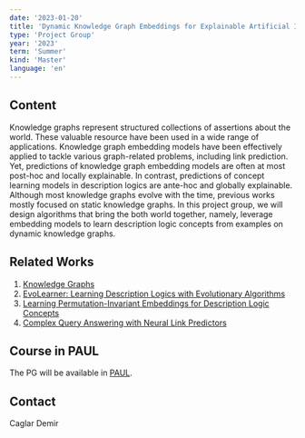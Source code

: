 ```yaml
---
date: '2023-01-20'
title: 'Dynamic Knowledge Graph Embeddings for Explainable Artificial Intelligence'
type: 'Project Group'
year: '2023'
term: 'Summer'
kind: 'Master'
language: 'en'
---
```



## Content

Knowledge graphs represent structured collections of assertions about the world.
These valuable resource have been used in a wide range of applications.
Knowledge graph embedding models have been effectively applied to tackle various graph-related problems, including link prediction.
Yet, predictions of knowledge graph embedding models are often at most post-hoc and locally explainable.
In contrast, predictions of concept learning models in description logics are ante-hoc and globally explainable.
Although most knowledge graphs evolve with the time, previous works mostly focused on static knowledge graphs.
In this project group, we will design algorithms that bring the both world together, namely, leverage embedding models to 
learn description logic concepts from examples on dynamic knowledge graphs.


## Related Works

1. [Knowledge Graphs](https://dl.acm.org/doi/abs/10.1145/3447772)
2. [EvoLearner: Learning Description Logics with Evolutionary Algorithms](https://arxiv.org/abs/2111.04879)
3. [Learning Permutation-Invariant Embeddings for Description Logic Concepts](https://github.com/dice-group/Nero)
4. [Complex Query Answering with Neural Link Predictors](https://arxiv.org/abs/2011.03459)

## Course in PAUL

The PG will be available in
[PAUL](https://paul.uni-paderborn.de/).


## Contact

<Link to="https://dice-research.org/CaglarDemir">Caglar Demir</Link>
